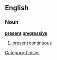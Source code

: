 ==English==

===Noun===
'''[[present]] [[progressive]]'''

# [[present continuous]]

[[Category:Tenses]]